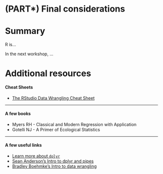 # (PART\*) Final considerations {-}

# Summary

R is...

In the next workshop, ...

# Additional resources

#### Cheat Sheets

-   [The RStudio Data Wrangling Cheat
    Sheet](https://www.rstudio.com/wp-content/uploads/2015/02/data-wrangling-cheatsheet.pdf)

------------------------------------------------------------------------

#### A few books

-   Myers RH - Classical and Modern Regression with Application
-   Gotelli NJ - A Primer of Ecological Statistics

------------------------------------------------------------------------

#### A few useful links

-   [Learn more about `dplyr`](http://r4ds.had.co.nz/transform.html)
-   [Sean Anderson's Intro to dplyr and
    pipes](http://seananderson.ca/2014/09/13/dplyr-intro.html)
-   [Bradley Boehmke's Intro to data
    wrangling](https://rpubs.com/bradleyboehmke/data_wrangling)